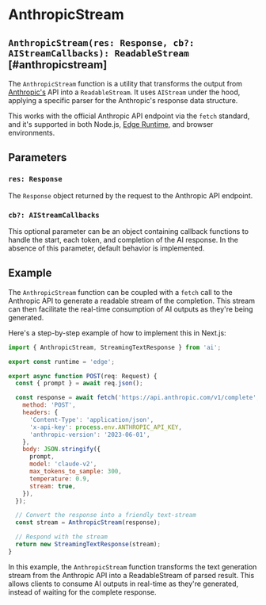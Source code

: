 # AnthropicStream

## `AnthropicStream(res: Response, cb?: AIStreamCallbacks): ReadableStream` [#anthropicstream]

The `AnthropicStream` function is a utility that transforms the output from [Anthropic's](https://www.anthropic.com) API into a `ReadableStream`. It uses `AIStream` under the hood, applying a specific parser for the Anthropic's response data structure.

This works with the official Anthropic API endpoint via the `fetch` standard, and it's supported in both Node.js, [Edge Runtime](https://edge-runtime.vercel.app), and browser environments.

## Parameters

### `res: Response`

The `Response` object returned by the request to the Anthropic API endpoint.

### `cb?: AIStreamCallbacks`

This optional parameter can be an object containing callback functions to handle the start, each token, and completion of the AI response. In the absence of this parameter, default behavior is implemented.

## Example

The `AnthropicStream` function can be coupled with a `fetch` call to the Anthropic API to generate a readable stream of the completion. This stream can then facilitate the real-time consumption of AI outputs as they're being generated.

Here's a step-by-step example of how to implement this in Next.js:

```js filename="app/api/completion/route.ts"
import { AnthropicStream, StreamingTextResponse } from 'ai';

export const runtime = 'edge';

export async function POST(req: Request) {
  const { prompt } = await req.json();

  const response = await fetch('https://api.anthropic.com/v1/complete', {
    method: 'POST',
    headers: {
      'Content-Type': 'application/json',
      'x-api-key': process.env.ANTHROPIC_API_KEY,
      'anthropic-version': '2023-06-01',
    },
    body: JSON.stringify({
      prompt,
      model: 'claude-v2',
      max_tokens_to_sample: 300,
      temperature: 0.9,
      stream: true,
    }),
  });

  // Convert the response into a friendly text-stream
  const stream = AnthropicStream(response);

  // Respond with the stream
  return new StreamingTextResponse(stream);
}
```

In this example, the `AnthropicStream` function transforms the text generation stream from the Anthropic API into a ReadableStream of parsed result. This allows clients to consume AI outputs in real-time as they're generated, instead of waiting for the complete response.
